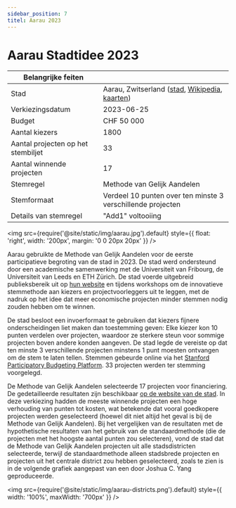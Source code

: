 ```yaml
---
sidebar_position: 7
titel: Aarau 2023
---
```


# Aarau Stadtidee 2023

| Belangrijke feiten | |
| --- | --- |
| Stad | Aarau, Zwitserland ([stad](http://stadtidee.aarau.ch/), [Wikipedia](https://en.wikipedia.org/wiki/Aarau), [kaarten](https://www.google.com/maps/place/Aarau,+Switzerland/@47.3909296,7.9875661,12z)) |
| Verkiezingsdatum | 2023-06-25 |
| Budget | CHF 50 000 |
| Aantal kiezers | 1800 |
| Aantal projecten op het stembiljet | 33 |
| Aantal winnende projecten | 17 |
| Stemregel | Methode van Gelijk Aandelen |
| Stemformaat | Verdeel 10 punten over ten minste 3 verschillende projecten |
| Details van stemregel | "Add1" voltooiing |

<img src={require('@site/static/img/aarau.jpg').default} style={{ float: 'right', width: '200px', margin: '0 0 20px 20px' }} />

Aarau gebruikte de Methode van Gelijk Aandelen voor de eerste participatieve begroting van de stad in 2023. De stad werd ondersteund door een academische samenwerking met de Universiteit van Fribourg, de Universiteit van Leeds en ETH Zürich. De stad voerde uitgebreid publieksbereik uit op [hun website](https://www.stadtidee.aarau.ch/abstimmungsphase.html/1937) en tijdens workshops om de innovatieve stemmethode aan kiezers en projectvoorleggers uit te leggen, met de nadruk op het idee dat meer economische projecten minder stemmen nodig zouden hebben om te winnen.

De stad besloot een invoerformaat te gebruiken dat kiezers fijnere onderscheidingen liet maken dan toestemming geven: Elke kiezer kon 10 punten verdelen over projecten, waardoor ze sterkere steun voor sommige projecten boven andere konden aangeven. De stad legde de vereiste op dat ten minste 3 verschillende projecten minstens 1 punt moesten ontvangen om de stem te laten tellen. Stemmen gebeurde online via het [Stanford Participatory Budgeting Platform](https://github.com/StanfordCDT/pb). 33 projecten werden ter stemming voorgelegd.

De Methode van Gelijk Aandelen selecteerde 17 projecten voor financiering. De gedetailleerde resultaten zijn beschikbaar [op de website van de stad](https://www.stadtidee.aarau.ch/abstimmung.html/2114). In deze verkiezing hadden de meeste winnende projecten een hoge verhouding van punten tot kosten, wat betekende dat vooral goedkopere projecten werden geselecteerd (hoewel dit niet altijd het geval is bij de Methode van Gelijk Aandelen). Bij het vergelijken van de resultaten met de hypothetische resultaten van het gebruik van de standaardmethode (die de projecten met het hoogste aantal punten zou selecteren), vond de stad dat de Methode van Gelijk Aandelen projecten uit alle stadsdistricten selecteerde, terwijl de standaardmethode alleen stadsbrede projecten en projecten uit het centrale district zou hebben geselecteerd, zoals te zien is in de volgende grafiek aangepast van een door Joshua C. Yang geproduceerde.

<img src={require('@site/static/img/aarau-districts.png').default} style={{ width: '100%', maxWidth: '700px' }} />